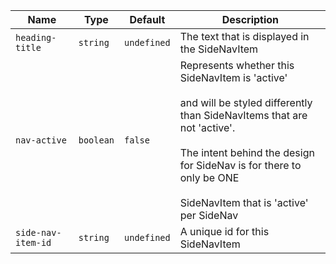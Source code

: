 
  | Name | Type | Default | Description |
| --- | --- | --- | --- |
| `heading-title` | `string` | `undefined` | The text that is displayed in the SideNavItem |
| `nav-active` | `boolean` | `false` | Represents whether this SideNavItem is 'active'<br /><br />and will be styled differently than SideNavItems that are not 'active'.<br /><br />The intent behind the design for SideNav is for there to only be ONE<br /><br />SideNavItem that is 'active' per SideNav |
| `side-nav-item-id` | `string` | `undefined` | A unique id for this SideNavItem |

